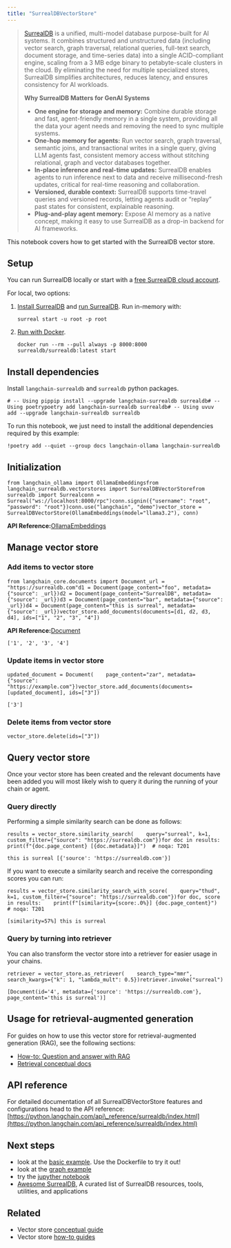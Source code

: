 ```yaml
---
title: "SurrealDBVectorStore"
---
```


> [SurrealDB](https://surrealdb.com) is a unified, multi-model database purpose-built for AI systems. It combines structured and unstructured data (including vector search, graph traversal, relational queries, full-text search, document storage, and time-series data) into a single ACID-compliant engine, scaling from a 3 MB edge binary to petabyte-scale clusters in the cloud. By eliminating the need for multiple specialized stores, SurrealDB simplifies architectures, reduces latency, and ensures consistency for AI workloads.
>
> **Why SurrealDB Matters for GenAI Systems**
>
> * **One engine for storage and memory:** Combine durable storage and fast, agent-friendly memory in a single system, providing all the data your agent needs and removing the need to sync multiple systems.
> * **One-hop memory for agents:** Run vector search, graph traversal, semantic joins, and transactional writes in a single query, giving LLM agents fast, consistent memory access without stitching relational, graph and vector databases together.
> * **In-place inference and real-time updates:** SurrealDB enables agents to run inference next to data and receive millisecond-fresh updates, critical for real-time reasoning and collaboration.
> * **Versioned, durable context:** SurrealDB supports time-travel queries and versioned records, letting agents audit or “replay” past states for consistent, explainable reasoning.
> * **Plug-and-play agent memory:** Expose AI memory as a native concept, making it easy to use SurrealDB as a drop-in backend for AI frameworks.

This notebook covers how to get started with the SurrealDB vector store.

## Setup

You can run SurrealDB locally or start with a [free SurrealDB cloud account](https://surrealdb.com/oss/cloud/getting-started).

For local, two options:

1. [Install SurrealDB](https://surrealdb.com/oss/surrealdb/installation) and [run SurrealDB](https://surrealdb.com/oss/surrealdb/installation/running). Run in-memory with:

   ```
   surreal start -u root -p root
   ```

2. [Run with Docker](https://surrealdb.com/oss/surrealdb/installation/running/docker).

   ```
   docker run --rm --pull always -p 8000:8000 surrealdb/surrealdb:latest start
   ```

## Install dependencies

Install `langchain-surrealdb` and `surrealdb` python packages.

```
# -- Using pippip install --upgrade langchain-surrealdb surrealdb# -- Using poetrypoetry add langchain-surrealdb surrealdb# -- Using uvuv add --upgrade langchain-surrealdb surrealdb
```

To run this notebook, we just need to install the additional dependencies required by this example:

```
!poetry add --quiet --group docs langchain-ollama langchain-surrealdb
```

## Initialization

```
from langchain_ollama import OllamaEmbeddingsfrom langchain_surrealdb.vectorstores import SurrealDBVectorStorefrom surrealdb import Surrealconn = Surreal("ws://localhost:8000/rpc")conn.signin({"username": "root", "password": "root"})conn.use("langchain", "demo")vector_store = SurrealDBVectorStore(OllamaEmbeddings(model="llama3.2"), conn)
```

**API Reference:**[OllamaEmbeddings](https://python.langchain.com/api_reference/ollama/embeddings/langchain_ollama.embeddings.OllamaEmbeddings.html)

## Manage vector store

### Add items to vector store

```
from langchain_core.documents import Document_url = "https://surrealdb.com"d1 = Document(page_content="foo", metadata={"source": _url})d2 = Document(page_content="SurrealDB", metadata={"source": _url})d3 = Document(page_content="bar", metadata={"source": _url})d4 = Document(page_content="this is surreal", metadata={"source": _url})vector_store.add_documents(documents=[d1, d2, d3, d4], ids=["1", "2", "3", "4"])
```

**API Reference:**[Document](https://python.langchain.com/api_reference/core/documents/langchain_core.documents.base.Document.html)

```
['1', '2', '3', '4']
```

### Update items in vector store

```
updated_document = Document(    page_content="zar", metadata={"source": "https://example.com"})vector_store.add_documents(documents=[updated_document], ids=["3"])
```

```
['3']
```

### Delete items from vector store

```
vector_store.delete(ids=["3"])
```

## Query vector store

Once your vector store has been created and the relevant documents have been added you will most likely wish to query it during the running of your chain or agent.

### Query directly

Performing a simple similarity search can be done as follows:

```
results = vector_store.similarity_search(    query="surreal", k=1, custom_filter={"source": "https://surrealdb.com"})for doc in results:    print(f"{doc.page_content} [{doc.metadata}]")  # noqa: T201
```

```
this is surreal [{'source': 'https://surrealdb.com'}]
```

If you want to execute a similarity search and receive the corresponding scores you can run:

```
results = vector_store.similarity_search_with_score(    query="thud", k=1, custom_filter={"source": "https://surrealdb.com"})for doc, score in results:    print(f"[similarity={score:.0%}] {doc.page_content}")  # noqa: T201
```

```
[similarity=57%] this is surreal
```

### Query by turning into retriever

You can also transform the vector store into a retriever for easier usage in your chains.

```
retriever = vector_store.as_retriever(    search_type="mmr", search_kwargs={"k": 1, "lambda_mult": 0.5})retriever.invoke("surreal")
```

```
[Document(id='4', metadata={'source': 'https://surrealdb.com'}, page_content='this is surreal')]
```

## Usage for retrieval-augmented generation

For guides on how to use this vector store for retrieval-augmented generation (RAG), see the following sections:

* [How-to: Question and answer with RAG](https://python.langchain.com/oss/how_to/#qa-with-rag)
* [Retrieval conceptual docs](https://python.langchain.com/oss/concepts/retrieval/)

## API reference

For detailed documentation of all SurrealDBVectorStore features and configurations head to the API reference: [https://python.langchain.com/api\_reference/surrealdb/index.html](https://python.langchain.com/api_reference/surrealdb/index.html)

## Next steps

* look at the [basic example](https://github.com/surrealdb/langchain-surrealdb/tree/main/examples/basic). Use the Dockerfile to try it out!
* look at the [graph example](https://github.com/surrealdb/langchain-surrealdb/tree/main/examples/graph)
* try the [jupyther notebook](https://github.com/langchain-ai/langchain/blob/master/oss/docs/integrations/vectorstores/surrealdb.ipynb)
* [Awesome SurrealDB](https://github.com/surrealdb/awesome-surreal), A curated list of SurrealDB resources, tools, utilities, and applications

## Related

* Vector store [conceptual guide](/src/oss/concepts/vectorstores)
* Vector store [how-to guides](/src/oss/how_to/#vector-stores)
